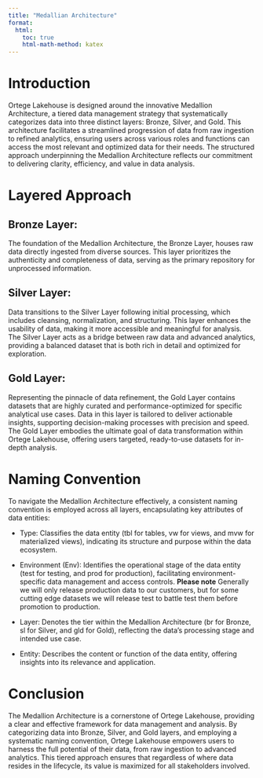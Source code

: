 ```yaml
---
title: "Medallian Architecture"
format:
  html:
    toc: true
    html-math-method: katex
---
```


# Introduction
Ortege Lakehouse is designed around the innovative Medallion Architecture, a tiered data management strategy that systematically categorizes data into three distinct layers: Bronze, Silver, and Gold. This architecture facilitates a streamlined progression of data from raw ingestion to refined analytics, ensuring users across various roles and functions can access the most relevant and optimized data for their needs. The structured approach underpinning the Medallion Architecture reflects our commitment to delivering clarity, efficiency, and value in data analysis.

# Layered Approach
## Bronze Layer: 
The foundation of the Medallion Architecture, the Bronze Layer, houses raw data directly ingested from diverse sources. This layer prioritizes the authenticity and completeness of data, serving as the primary repository for unprocessed information. 

## Silver Layer: 
Data transitions to the Silver Layer following initial processing, which includes cleansing, normalization, and structuring. This layer enhances the usability of data, making it more accessible and meaningful for analysis. The Silver Layer acts as a bridge between raw data and advanced analytics, providing a balanced dataset that is both rich in detail and optimized for exploration.

## Gold Layer: 
Representing the pinnacle of data refinement, the Gold Layer contains datasets that are highly curated and performance-optimized for specific analytical use cases. Data in this layer is tailored to deliver actionable insights, supporting decision-making processes with precision and speed. The Gold Layer embodies the ultimate goal of data transformation within Ortege Lakehouse, offering users targeted, ready-to-use datasets for in-depth analysis.

# Naming Convention
To navigate the Medallion Architecture effectively, a consistent naming convention is employed across all layers, encapsulating key attributes of data entities:

* Type: Classifies the data entity (tbl for tables, vw for views, and mvw for materialized views), indicating its structure and purpose within the data ecosystem.

* Environment (Env): Identifies the operational stage of the data entity (test for testing, and prod for production), facilitating environment-specific data management and access controls. **Please note** Generally we will only release production data to our customers, but for some cutting edge datasets we will release test to battle test them before promotion to production.

* Layer: Denotes the tier within the Medallion Architecture (br for Bronze, sl for Silver, and gld for Gold), reflecting the data's processing stage and intended use case.

* Entity: Describes the content or function of the data entity, offering insights into its relevance and application.

# Conclusion
The Medallion Architecture is a cornerstone of Ortege Lakehouse, providing a clear and effective framework for data management and analysis. By categorizing data into Bronze, Silver, and Gold layers, and employing a systematic naming convention, Ortege Lakehouse empowers users to harness the full potential of their data, from raw ingestion to advanced analytics. This tiered approach ensures that regardless of where data resides in the lifecycle, its value is maximized for all stakeholders involved.